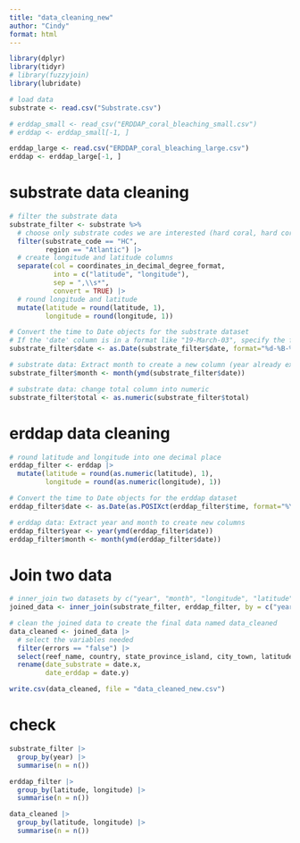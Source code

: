 ```yaml
---
title: "data_cleaning_new"
author: "Cindy"
format: html
---
```


```r
library(dplyr)
library(tidyr)
# library(fuzzyjoin)
library(lubridate)
```

```r
# load data
substrate <- read.csv("Substrate.csv")

# erddap_small <- read_csv("ERDDAP_coral_bleaching_small.csv")
# erddap <- erddap_small[-1, ]

erddap_large <- read.csv("ERDDAP_coral_bleaching_large.csv")
erddap <- erddap_large[-1, ]
```

# substrate data cleaning
```r
# filter the substrate data
substrate_filter <- substrate %>%
  # choose only substrate codes we are interested (hard coral, hard coral/bleached, hard coral/dead)
  filter(substrate_code == "HC",
         region == "Atlantic") |>
  # create longitude and latitude columns
  separate(col = coordinates_in_decimal_degree_format,
           into = c("latitude", "longitude"),
           sep = ",\\s*",
           convert = TRUE) |>
  # round longitude and latitude
  mutate(latitude = round(latitude, 1),
         longitude = round(longitude, 1)) 
```

```r
# Convert the time to Date objects for the substrate dataset
# If the 'date' column is in a format like "19-March-03", specify the format accordingly
substrate_filter$date <- as.Date(substrate_filter$date, format="%d-%B-%y")
```

```r
# substrate data: Extract month to create a new column (year already exist)
substrate_filter$month <- month(ymd(substrate_filter$date))
```

```r
# substrate data: change total column into numeric
substrate_filter$total <- as.numeric(substrate_filter$total)
```


# erddap data cleaning
```r
# round latitude and longitude into one decimal place
erddap_filter <- erddap |>
  mutate(latitude = round(as.numeric(latitude), 1),
         longitude = round(as.numeric(longitude), 1)) 
```

```r
# Convert the time to Date objects for the erddap dataset
erddap_filter$date <- as.Date(as.POSIXct(erddap_filter$time, format="%Y-%m-%dT%H:%M:%SZ", tz="UTC"))
```

```r
# erddap data: Extract year and month to create new columns
erddap_filter$year <- year(ymd(erddap_filter$date))
erddap_filter$month <- month(ymd(erddap_filter$date))
```


# Join two data
```r
# inner_join two datasets by c("year", "month", "longitude", "latitude"), ignore the difference in "day" because otherwise the dataset would be really small.
joined_data <- inner_join(substrate_filter, erddap_filter, by = c("year", "month", "longitude", "latitude"))

# clean the joined data to create the final data named data_cleaned
data_cleaned <- joined_data |>
  # select the variables needed
  filter(errors == "false") |>
  select(reef_name, country, state_province_island, city_town, latitude, longitude, year, month, date.x, date.y, depth..m., substrate_code, total, CRW_BAA, CRW_DHW, CRW_SST, CRW_SSTANOMALY) |>
  rename(date_substrate = date.x,
         date_erddap = date.y)
```

```r
write.csv(data_cleaned, file = "data_cleaned_new.csv")
```

# check
```r
substrate_filter |>
  group_by(year) |>
  summarise(n = n())
```

```r
erddap_filter |>
  group_by(latitude, longitude) |>
  summarise(n = n())
```

```r
data_cleaned |>
  group_by(latitude, longitude) |>
  summarise(n = n())
```


